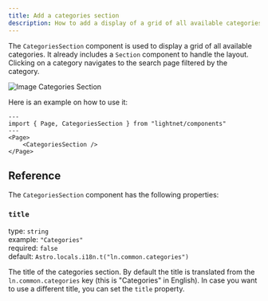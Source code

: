 ```yaml
---
title: Add a categories section
description: How to add a display of a grid of all available categories to your LightNet page.
---
```


The `CategoriesSection` component is used to display a grid of all available categories. It already includes a `Section` 
component to handle the layout. Clicking on a category navigates to the search page filtered by the category.

![Image Categories Section](./images/categories.webp)

Here is an example on how to use it:

```astro
---
import { Page, CategoriesSection } from "lightnet/components"
---
<Page>
    <CategoriesSection />
</Page>
```

## Reference

The `CategoriesSection` component has the following properties:

### `title`

type: `string` \
example: `"Categories"` \
required: `false` \
default: `Astro.locals.i18n.t("ln.common.categories")`

The title of the categories section. By default the title is translated from the `ln.common.categories` key (this is "Categories" in English).
In case you want to use a different title, you can set the `title` property.